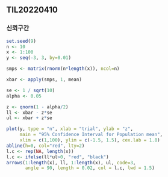 ## TIL20220410

### 신뢰구간

```r
set.seed(9)
n <- 10
x <- 1:100
y <- seq(-3, 3, by=0.01)

smps <- matrix(rnorm(n*length(x)), ncol=n)

xbar <- apply(smps, 1, mean)

se <- 1 / sqrt(10)
alpha <- 0.05

z <- qnorm(1 - alpha/2)
ll <- xbar - z*se
ul <- xbar + z*se

plot(y, type = "n", xlab = "trial", ylab = "z",
     main = "95% Confidence Interval for Population mean",
     xlim = c(1,100), ylim = c(-1.5, 1.5), cex.lab = 1.8)
abline(h=0, col="red", lty=2)
l.c <- rep(NA, length(x))
l.c <- ifelse(ll*ul>0, "red", "black")
arrows(1:length(x), ll, 1:length(x), ul, code=3,
       angle = 90, length = 0.02, col = l.c, lwd = 1.5)
```



